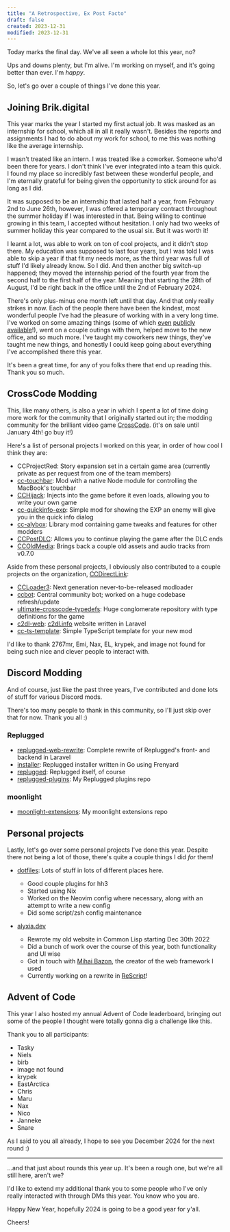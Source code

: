 ```yaml
---
title: "A Retrospective, Ex Post Facto"
draft: false
created: 2023-12-31
modified: 2023-12-31
---
```


Today marks the final day. We've all seen a whole lot this year, no?

Ups and downs plenty, but I'm alive. I'm working on myself, and it's going better than ever. I'm _happy_.

So, let's go over a couple of things I've done this year.

## Joining Brik.digital

This year marks the year I started my first actual job. It was masked as an internship for school, which all in all it really wasn't. Besides the reports and assignments I had to do about my work for school, to me this was nothing like the average internship.

I wasn't treated like an intern. I was treated like a coworker. Someone who'd been there for years. I don't think I've ever integrated into a team this quick. I found my place so incredibly fast between these wonderful people, and I'm eternally grateful for being given the opportunity to stick around for as long as I did.

It was supposed to be an internship that lasted half a year, from February 2nd to June 26th, however, I was offered a temporary contract throughout the summer holiday if I was interested in that. Being willing to continue growing in this team, I accepted without hesitation. I only had two weeks of summer holiday this year compared to the usual six. But it was worth it!

I learnt a lot, was able to work on ton of cool projects, and it didn't stop there. My education was supposed to last four years, but I was told I was able to skip a year if that fit my needs more, as the third year was full of stuff I'd likely already know. So I did. And then another big switch-up happened; they moved the internship period of the fourth year from the second half to the first half of the year. Meaning that starting the 28th of August, I'd be right back in the office until the 2nd of February 2024.

There's only plus-minus one month left until that day. And that only really strikes in now. Each of the people there have been the kindest, most wonderful people I've had the pleasure of working with in a very long time. I've worked on some amazing things (some of which [even](https://github.com/lexisother/craft-narrowcasting) [publicly](https://github.com/lexisother/nc-client) [available](https://github.com/lexisother/craft-statuspaginator)!), went on a couple outings with them, helped move to the new office, and so much more. I've taught my coworkers new things, they've taught me new things, and honestly I could keep going about everything I've accomplished there this year.

It's been a great time, for any of you folks there that end up reading this. Thank you so much.

## CrossCode Modding

This, like many others, is also a year in which I spent a lot of time doing more work for the community that I originally started out in; the modding community for the brilliant video game [CrossCode](https://store.steampowered.com/app/368340/CrossCode/). (it's on sale until January 4th! go buy it!)

Here's a list of personal projects I worked on this year, in order of how cool I think they are:

- CCProjectRed: Story expansion set in a certain game area (currently private as per request from one of the team members)
- [cc-touchbar](https://github.com/lexisother/cc-touchbar): Mod with a native Node module for controlling the MacBook's touchbar
- [CCHijack](https://github.com/lexisother/CCHijack): Injects into the game before it even loads, allowing you to write your own game
- [cc-quickinfo-exp](https://github.com/lexisother/cc-quickinfo-exp): Simple mod for showing the EXP an enemy will give you in the quick info dialog
- [cc-alybox](https://github.com/lexisother/cc-alybox): Library mod containing game tweaks and features for other modders
- [CCPostDLC](https://github.com/lexisother/CCPostDLC): Allows you to continue playing the game after the DLC ends
- [CCOldMedia](https://github.com/lexisother/CCOldMedia): Brings back a couple old assets and audio tracks from v0.7.0

Aside from these personal projects, I obviously also contributed to a couple projects on the organization, [CCDirectLink](https://github.com/CCDirectLink):

- [CCLoader3](https://github.com/CCDirectLink/CCLoader3): Next generation never-to-be-released modloader
- [ccbot](https://github.com/CCDirectLink/ccbot): Central community bot; worked on a huge codebase refresh/update
- [ultimate-crosscode-typedefs](https://github.com/CCDirectLink/ultimate-crosscode-typedefs): Huge conglomerate repository with type definitions for the game
- [c2dl-web](https://github.com/CCDirectLink/c2dl-web): [c2dl.info](https://c2dl.info) website written in Laravel
- [cc-ts-template](https://github.com/CCDirectLink/cc-ts-template): Simple TypeScript template for your new mod

I'd like to thank 2767mr, Emi, Nax, EL, krypek, and image not found for being such nice and clever people to interact with.

## Discord Modding

And of course, just like the past three years, I've contributed and done lots of stuff for various Discord mods.

There's too many people to thank in this community, so I'll just skip over that for now. Thank you all :)

### Replugged

- [replugged-web-rewrite](https://github.com/replugged-org/replugged-web-rewrite): Complete rewrite of Replugged's front- and backend in Laravel
- [installer](https://github.com/replugged-org/installer): Replugged installer written in Go using Frenyard
- [replugged](https://github.com/replugged-org/replugged): Replugged itself, of course
- [replugged-plugins](https://github.com/lexisother/replugged-plugins): My Replugged plugins repo

### moonlight

- [moonlight-extensions](https://github.com/lexisother/moonlight-extensions): My moonlight extensions repo

## Personal projects

Lastly, let's go over some personal projects I've done this year. Despite there not being a lot of those, there's quite a couple things I did _for_ them!

- [dotfiles](https://github.com/lexisother/dotfiles/): Lots of stuff in lots of different places here.

  - Good couple plugins for hh3
  - Started using Nix
  - Worked on the Neovim config where necessary, along with an attempt to write a new config
  - Did some script/zsh config maintenance

- [alyxia.dev](https://github.com/lexisother/alyxia.dev)
  - Rewrote my old website in Common Lisp starting Dec 30th 2022
  - Did a bunch of work over the course of this year, both functionality and UI wise
  - Got in touch with [Mihai Bazon](https://lisperator.net/), the creator of the web framework I used
  - Currently working on a rewrite in [ReScript](https://rescript-lang.org)!

## Advent of Code

This year I also hosted my annual Advent of Code leaderboard, bringing out some of the people I thought were totally gonna dig a challenge like this.

Thank you to all participants:

- Tasky
- Niels
- birb
- image not found
- krypek
- EastArctica
- Chris
- Maru
- Nax
- Nico
- Janneke
- Snare

As I said to you all already, I hope to see you December 2024 for the next round :)

---

...and that just about rounds this year up. It's been a rough one, but we're all still here, aren't we?

I'd like to extend my additional thank you to some people who I've only really interacted with through DMs this year. You know who you are.

Happy New Year, hopefully 2024 is going to be a good year for y'all.

Cheers!
